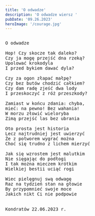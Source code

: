 ```yaml
---
title: 'O odwadze'
description: 'O odwadze wiersz '
pubDate: '09.26.2023'
heroImage: '/courage.jpg'
---
```

<pre>

O odwadze

Hop! Czy skocze tak daleko?
Czy ja mogę przejść dna rzeką?
Upolować krokodyla
I przed bykiem dawać dyla?

Czy za ogon złapać małpę?
Czy bez butów chodzić całkiem? 
Czy dam radę zjeść dwa lody
I przeskoczyć z róż przeszkody?

Zamiast w końcu zdania: chyba,
mieć: na pewno! Bez wahania!
W morzu złowić wieloryba 
Zimą przejść las bez ubrania

Oto prosta jest historia
Lecz najtrudniej jest uwierzyć
Że z potworem wygrać można
Choć się trudno z lichem mierzyć

Jak się wzrostem jest malutkim
Nie sięgając do podłogi
I tak można mieczem krótkim
Wielkiej bestii uciąć rogi

Wiec pielęgnuj swą odwagę
Raz na tydzień stan na głowie
By przypomnieć swoje moce 
Jakich nikt Ci nie podpowie


Kondratów 22.06.2023 r.

</pre>
